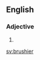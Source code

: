 ==English==

===Adjective===
{{head|en|adjective comparative form}}

# {{en-comparative of|brushy}}

[[sv:brushier]]
